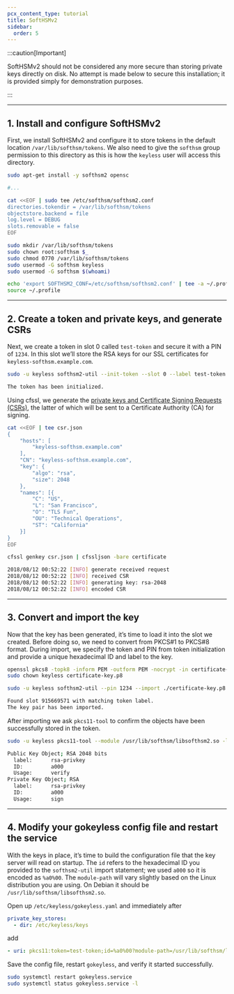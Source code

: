 ```yaml
---
pcx_content_type: tutorial
title: SoftHSMv2
sidebar:
  order: 5
---
```


:::caution[Important]

SoftHSMv2 should not be considered any more secure than storing private keys directly on disk. No attempt is made below to secure this installation; it is provided simply for demonstration purposes.

:::

---

## 1. Install and configure SoftHSMv2

First, we install SoftHSMv2 and configure it to store tokens in the default location `/var/lib/softhsm/tokens`. We also need to give the `softhsm` group permission to this directory as this is how the `keyless` user will access this directory.

```bash
sudo apt-get install -y softhsm2 opensc

#...

cat <<EOF | sudo tee /etc/softhsm/softhsm2.conf
directories.tokendir = /var/lib/softhsm/tokens
objectstore.backend = file
log.level = DEBUG
slots.removable = false
EOF

sudo mkdir /var/lib/softhsm/tokens
sudo chown root:softhsm $_
sudo chmod 0770 /var/lib/softhsm/tokens
sudo usermod -G softhsm keyless
sudo usermod -G softhsm $(whoami)

echo 'export SOFTHSM2_CONF=/etc/softhsm/softhsm2.conf' | tee -a ~/.profile
source ~/.profile
```

---

## 2. Create a token and private keys, and generate CSRs

Next, we create a token in slot 0 called `test-token` and secure it with a PIN of `1234`. In this slot we’ll store the RSA keys for our SSL certificates for `keyless-softhsm.example.com`.

```sh
sudo -u keyless softhsm2-util --init-token --slot 0 --label test-token --pin 1234 --so-pin 4321
```

```sh output
The token has been initialized.
```

Using cfssl, we generate the [private keys and Certificate Signing Requests (CSRs)](https://github.com/cloudflare/cfssl), the latter of which will be sent to a Certificate Authority (CA) for signing.

```bash
cat <<EOF | tee csr.json
{
    "hosts": [
        "keyless-softhsm.example.com"
    ],
    "CN": "keyless-softhsm.example.com",
    "key": {
        "algo": "rsa",
        "size": 2048
    },
    "names": [{
        "C": "US",
        "L": "San Francisco",
        "O": "TLS Fun",
        "OU": "Technical Operations",
        "ST": "California"
    }]
}
EOF

cfssl genkey csr.json | cfssljson -bare certificate
```

```sh output
2018/08/12 00:52:22 [INFO] generate received request
2018/08/12 00:52:22 [INFO] received CSR
2018/08/12 00:52:22 [INFO] generating key: rsa-2048
2018/08/12 00:52:22 [INFO] encoded CSR
```

---

## 3. Convert and import the key

Now that the key has been generated, it’s time to load it into the slot we created. Before doing so, we need to convert from PKCS#1 to PKCS#8 format. During import, we specify the token and PIN from token initialization and provide a unique hexadecimal ID and label to the key.

```sh
openssl pkcs8 -topk8 -inform PEM -outform PEM -nocrypt -in certificate-key.pem -out certificate-key.p8
sudo chown keyless certificate-key.p8

sudo -u keyless softhsm2-util --pin 1234 --import ./certificate-key.p8 --token test-token --id a000 --label rsa-privkey
```

```sh output
Found slot 915669571 with matching token label.
The key pair has been imported.
```

After importing we ask `pkcs11-tool` to confirm the objects have been successfully stored in the token.

```bash
sudo -u keyless pkcs11-tool --module /usr/lib/softhsm/libsofthsm2.so -l -p 1234 --token test-token --list-objects
```

```sh output
Public Key Object; RSA 2048 bits
  label:      rsa-privkey
  ID:         a000
  Usage:      verify
Private Key Object; RSA
  label:      rsa-privkey
  ID:         a000
  Usage:      sign
```

---

## 4. Modify your gokeyless config file and restart the service

With the keys in place, it’s time to build the configuration file that the key server will read on startup. The `id` refers to the hexadecimal ID you provided to the `softhsm2-util` import statement; we used `a000` so it is encoded as `%a0%00`. The `module-path` will vary slightly based on the Linux distribution you are using. On Debian it should be `/usr/lib/softhsm/libsofthsm2.so`.

Open up `/etc/keyless/gokeyless.yaml` and immediately after

```yaml
private_key_stores:
  - dir: /etc/keyless/keys
```

add

```yaml
- uri: pkcs11:token=test-token;id=%a0%00?module-path=/usr/lib/softhsm/libsofthsm2.so&pin-value=1234&max-sessions=1
```

Save the config file, restart `gokeyless`, and verify it started successfully.

```sh
sudo systemctl restart gokeyless.service
sudo systemctl status gokeyless.service -l
```
